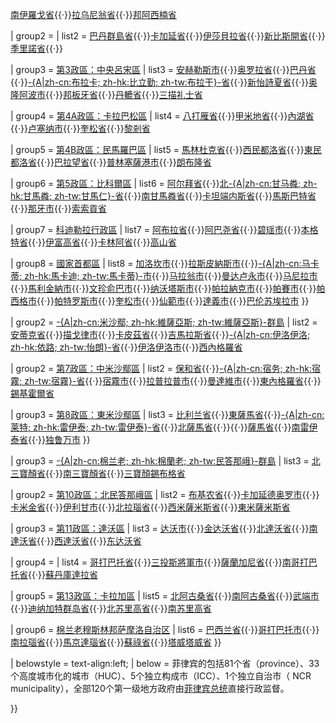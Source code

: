 {{Navbox
| name = 菲律賓行政區劃
| title = {{flag|PHL|link=菲律宾}}[[菲律宾行政区划|行政區劃]]
| image = [[File:Coat of Arms of the Philippines.svg|80px]]
| state = {{{state|autocollapse}}}
| above = {{tsl|en|Capital of the Philippines|菲律宾首都|首都}}：[[马尼拉]]（[[馬尼拉大都會|馬尼拉大都會區]]，又名[[大馬尼拉]]）
| groupstyle = text-align:center;

| group1 = [[呂宋|呂宋群島]]
| list1 = {{Navbox subgroup
| groupstyle = text-align:left;

| group1 = [[伊羅戈區|第1政區：伊羅戈區]]
| list1 = {{le|达古潘|Dagupan|达古潘市}}{{·}}[[北伊羅戈省]]{{·}}[[南伊羅戈省]]{{·}}[[拉乌尼翁省 (菲律宾)|拉乌尼翁省]]{{·}}[[邦阿西楠省]]

| group2 = {{Nowrap|[[卡加延河谷|第2政區：-{A|zh-cn:卡加延; zh-tw:卡加煙}-河谷區]]}}
| list2 = [[巴丹群島省]]{{·}}[[卡加延省]]{{·}}[[伊莎貝拉省]]{{·}}[[新比斯開省]]{{·}}[[季里諾省]]{{·}}{{le|仙朝峨市|Santiago, Isabela}}

| group3 = [[中央吕宋|第3政區：中央呂宋區]]
| list3 = [[安赫勒斯|安赫勒斯市]]{{·}}[[奥罗拉省]]{{·}}[[巴丹省]]{{·}}[[布拉干省|-{A|zh-cn:布拉卡; zh-hk:比立勤; zh-tw:布拉干}-省]]{{·}}[[新怡詩夏省]]{{·}}[[奥隆阿波|奥隆阿波市]]{{·}}[[邦板牙省]]{{·}}[[丹轆省]]{{·}}[[三描礼士省]]

| group4 = [[卡拉巴松|第4A政區：卡拉巴松區]]
| list4 = [[八打雁省]]{{·}}[[甲米地省]]{{·}}[[內湖省]]{{·}}[[卢塞纳 (菲律宾)|卢塞纳市]]{{·}}[[奎松省]]{{·}}[[黎剎省]]

| group5 = [[民马罗巴|第4B政區：民馬羅巴區]]
| list5 = [[馬林杜克省]]{{·}}[[西民都洛省]]{{·}}[[東民都洛省]]{{·}}[[巴拉望省]]{{·}}[[普林塞薩港|普林塞薩港市]]{{·}}[[朗布隆省]]

| group6 = [[比科爾區|第5政區：比科爾區]]
| list6 = [[阿尔拜省]]{{·}}[[北甘馬粦省|北-{A|zh-cn:甘马粦; zh-hk:甘馬粦; zh-tw:甘馬仁}-省]]{{·}}[[南甘馬粦省]]{{·}}[[卡坦端内斯省]]{{·}}[[馬斯巴特省]]{{·}}[[那牙市 (南甘马仁省)|那牙市]]{{·}}[[索索貢省]]

| group7 = [[科迪勒拉行政區|科迪勒拉行政區]]
| list7 = [[阿布拉省]]{{·}}[[阿巴尧省]]{{·}}[[碧瑶市]]{{·}}[[本格特省]]{{·}}[[伊富高省]]{{·}}[[卡林阿省]]{{·}}[[高山省]]

| group8 = [[菲律賓國家首都區|國家首都區]]
| list8 = [[加洛坎市]]{{·}}[[拉斯皮納斯市]]{{·}}[[马卡蒂|-{A|zh-cn:马卡蒂; zh-hk:馬卡迪; zh-tw:馬卡蒂}-市]]{{·}}[[马拉翁|马拉翁市]]{{·}}[[曼达卢永|曼达卢永市]]{{·}}[[马尼拉|马尼拉市]]{{·}}[[馬利金納市]]{{·}}[[文珍俞巴市]]{{·}}[[纳沃塔斯|纳沃塔斯市]]{{·}}[[帕拉納克市]]{{·}}[[帕賽市]]{{·}}[[帕西格|帕西格市]]{{·}}[[帕特罗斯 (菲律宾)|帕特罗斯市]]{{·}}[[奎松市]]{{·}}[[仙範市]]{{·}}[[達義市]]{{·}}[[巴伦苏埃拉 (菲律宾)|巴伦苏埃拉市]]
}}

| group2 = [[米沙鄢群島|-{A|zh-cn:米沙鄢; zh-hk:維薩亞斯; zh-tw:維薩亞斯}-群島]]
| list2 = {{Navbox subgroup
| groupstyle = text-align:left;

| group1 = [[西米沙鄢|第6政區：西米沙鄢區]]
| list1 = [[阿克兰省]]{{·}}[[安蒂克省]]{{·}}[[描戈律|描戈律市]]{{·}}[[卡皮茲省]]{{·}}[[吉馬拉斯省]]{{·}}[[伊洛伊洛省|-{A|zh-cn:伊洛伊洛; zh-hk:依路; zh-tw:怡朗}-省]]{{·}}[[伊洛伊洛市]]{{·}}[[西內格羅省]]

| group2 = [[中米沙鄢|第7政區：中米沙鄢區]]
| list2 = [[保和省]]{{·}}[[宿霧省|-{A|zh-cn:宿务; zh-hk:宿霧; zh-tw:宿霧}-省]]{{·}}[[宿霧市]]{{·}}[[拉普拉普市]]{{·}}[[曼達維市]]{{·}}[[東內格羅省]]{{·}}[[錫基霍爾省]]

| group3 = [[東米沙鄢|第8政區：東米沙鄢區]]
| list3 = [[比利兰省]]{{·}}[[東薩馬省]]{{·}}[[莱特省|-{A|zh-cn:莱特; zh-hk:雷伊泰; zh-tw:雷伊泰}-省]]{{·}}[[北薩馬省]]{{·}}{{le|奥尔莫克|Ormoc|奥尔莫克市}}{{·}}[[薩馬省]]{{·}}[[南萊特省|南雷伊泰省]]{{·}}[[独鲁万市]]
}}

| group3 = [[棉兰老岛|-{A|zh-cn:棉兰老; zh-hk:棉蘭老; zh-tw:民答那峨}-群島]]
| list3 = {{Navbox subgroup
| groupstyle = text-align:left;

| group1 = [[三宝颜半岛|第9政區：三寶顏半島區]]
| list1 = [[三宝颜|三宝颜市]]{{·}}[[北三寶顏省]]{{·}}[[南三寶顏省]]{{·}}[[三寶顏錫布格省]]

| group2 = [[北棉兰老|第10政區：北民答那峨區]]
| list2 = [[布基农省]]{{·}}[[卡加延德奥罗|卡加延德奥罗市]]{{·}}[[卡米金省]]{{·}}[[伊利甘|伊利甘市]]{{·}}[[北拉瑙省]]{{·}}[[西米薩米斯省]]{{·}}[[東米薩米斯省]]

| group3 = [[达沃区|第11政區：達沃區]]
| list3 = [[达沃市]]{{·}}[[金达沃省]]{{·}}[[北達沃省]]{{·}}[[南達沃省]]{{·}}[[西達沃省]]{{·}}[[东达沃省]]

| group4 = {{Nowrap|[[索科斯克薩爾根|第12政區：索科斯克薩爾根區]]}}
| list4 = [[哥打巴托省]]{{·}}[[三投斯將軍市]]{{·}}[[薩蘭加尼省]]{{·}}[[南哥打巴托省]]{{·}}[[蘇丹庫達拉省]]

| group5 = [[卡拉加|第13政區：卡拉加區]]
| list5 = [[北阿古桑省]]{{·}}[[南阿古桑省]]{{·}}[[武端市]]{{·}}[[迪纳加特群岛|迪纳加特群岛省]]{{·}}[[北苏里高省]]{{·}}[[南苏里高省]]

| group6 = [[邦薩摩洛|棉兰老穆斯林邦萨摩洛自治区]]
| list6 = [[巴西兰省]]{{·}}[[哥打巴托市]]{{·}}[[南拉瑙省]]{{·}}[[馬京達瑙省]]{{·}}[[蘇祿省]]{{·}}[[塔威塔威省]]
}}

| belowstyle = text-align:left;
| below = 菲律宾的{{le|菲律宾第一级地方政府单位列表|List of primary local government units of the Philippines|第一级地方政府}}包括81个省（province）、33个高度城市化的城市（HUC）、5个独立构成市（ICC）、1个独立自治市（ NCR municipality），全部120个第一级地方政府由[[菲律宾总统]]直接行政监督。

}}<noinclude>
{{Template doc
| content = 
{{collapsible option}}
[[Category:菲律宾行政区划模板|*]]
}}</noinclude>